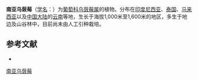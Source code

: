 {{noteTA|G1=unit}}
{{Speciesbox
| name = 南亚乌蔹莓
| status = 
| status_system = 
| image =
| genus = Cayratia
| species = timoriensis
| authority = (DC.) C. L. Li
| subdivision_ranks =[[变种|变种]]
| subdivision =
* 南亚乌蔹莓 ''C. t.'' var. ''timoriensis''
* [[澜沧乌蔹莓|澜沧乌蔹莓]] ''C. t.'' var. ''mekongensis''
}}

'''南亚乌蔹莓'''（[[学名|学名]]：{{lang|la|''Cayratia timoriensis''}}）为[[葡萄科|葡萄科]][[乌蔹莓属|乌蔹莓属]]的植物。分布在[[印度尼西亚|印度尼西亚]]、[[泰国|泰国]]、[[马来西亚|马来西亚]]以及[[中国大陆|中国大陆]]的[[云南|云南]]等地，生长于海拔1,000米至1,600米的地区，多生于地边及山谷林中，目前尚未由人工引种栽培。

== 参考文献 ==
<div class="references-small">
* {{cite web| url =http://www.bioinfo.cn/db05/KmzwSpecies.php?action=view&id=28808| title =南亚乌蔹莓（原变种）| work =《中国高等植物数据库全库》| publisher =中国科学院微生物研究所| author =昆明植物研究所| accessdate =2009-02-26| deadurl =yes| archiveurl =https://web.archive.org/web/20160305010252/http://www.bioinfo.cn/db05/KmzwSpecies.php?action=view&id=28808| archivedate =2016-03-05}}
</div>
{{Taxonbar|from=Q10906589}}

[[Category:乌蔹莓属|南亚乌蔹莓]]


{{植物小作品}}